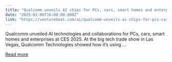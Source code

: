 ```yaml
---
title: "Qualcomm unveils AI chips for PCs, cars, smart homes and enterprises"
date: "2025-01-06T16:00:00.000Z"
link: "https://venturebeat.com/ai/qualcomm-unveils-ai-chips-for-pcs-cars-smart-homes-and-enterprises/"
---
```


Qualcomm unveiled AI technologies and collaborations for PCs, cars, smart homes and enterprises at CES 2025. At the big tech trade show in Las Vegas, Qualcomm Technologies showed how it&#8217;s using ...

[Read more](https://venturebeat.com/ai/qualcomm-unveils-ai-chips-for-pcs-cars-smart-homes-and-enterprises/)
